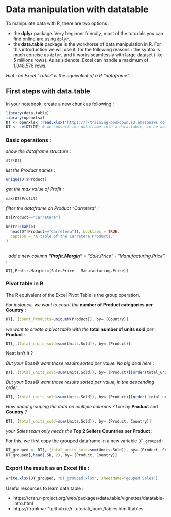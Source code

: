 # Data manipulation with datatable

To manipulate data with R, there are two options :

- the **dplyr** package. Very beginner friendly, most of the tutorials you can find online are using `dplyr`.
- the **data.table** package is the workhorse of data manipulation in R. For this introduction we will use it, for the following reasons : the syntax is much concise as `dplyr`, and it works seamlessly with large dataset (like 5 millions rows). As as sidenote, Excel can handle a maximum of 1,048,576 rows.

*Hint : an Excel "Table" is the equivalent of a R "dataframe".*

## First steps with data.table

In your notebook, create a new chunk as following :

```r

library(data.table)
library(openxlsx)
DT <- openxlsx::read.xlsx("https://r-training-bookdown.s3.amazonaws.com/data/Financial+Sample.xlsx")
DT <- setDT(DT) # we convert the dataframe into a data.table, to be able to use the data.table operations on it.
```


### Basic operations :


*show the dataframe structure :*
```r
str(DT)
```
*list the Product names :*
```r
unique(DT$Product)
```

*get the max value of Profit :*
```r
max(DT$Profit)
```
*filter the dataframe on Product "Carretera" :*
```r
DT[Product=="Carretera"]
```

```r
knitr::kable(
  head(DT[Product=="Carretera"]), booktabs = TRUE,
  caption = 'A table of the Carretera Products.'
)
```


<br />
&nbsp;
*add a new column **"Profit.Margin"** = "Sale.Price" - "Manufacturing.Price" :*
```r
DT[,Profit.Margin:=(Sale.Price - Manufacturing.Price)]
```

### Pivot table in R
The R equivalent of the Excel Pivot Table is the group operation.

*For instance, we want to count the* **number of Product categories per Country** :

```r
DT[,.(count_Products=uniqueN(Product)), by=.(Country)]
```


*we want to create a pivot table with the* **total number of units sold** *per* **Product** :

```r
DT[,.(total_units_sold=sum(Units.Sold)), by=.(Product)]
```

Neat isn't it ?


*But your Boss© want those results sorted per value. No big deal here :*
```r
DT[,.(total_units_sold=sum(Units.Sold)), by=.(Product)][order(total_units_sold)]
```

*But your Boss© want those results sorted per value, in the descending order :*

```r
DT[,.(total_units_sold=sum(Units.Sold)), by=.(Product)][order(-total_units_sold)]
```

*How about grouping the data on multiple columns ? Like by* **Product** and **Country** ?
```r
DT[,.(total_units_sold=sum(Units.Sold)), by=.(Product, Country)]
```
*your Sales team only needs the* **Top 2  Sellers Countries per Product** :

For this, we first copy the grouped dataframe in a new variable `DT_grouped` :
```r
DT_grouped <- DT[,.(total_units_sold=sum(Units.Sold)), by=.(Product, Country)]
DT_grouped[,head(.SD, 2), by=.(Product, Country)]
```

### Export the result as an Excel file :

```r
write.xlsx(DT_grouped, "DT_grouped.xlsx", sheetName="gouped Sales")
```

Useful resources to learn data.table :

- https://cran.r-project.org/web/packages/data.table/vignettes/datatable-intro.html
- https://franknarf1.github.io/r-tutorial/_book/tables.html#tables


